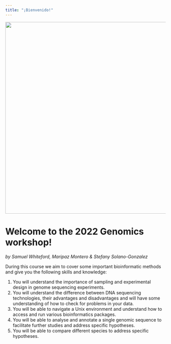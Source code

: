 ```yaml
---
title: "¡Bienvenido!"
---
```


![](Resources/map.gif){fig-align="center" width="600"}

# Welcome to the 2022 Genomics workshop!

*by Samuel Whiteford, Maripaz Montero & Stefany Solano-Gonzalez*

During this course we aim to cover some important bioinformatic methods and give you the following skills and knowledge:

1.  You will understand the importance of sampling and experimental design in genome sequencing experiments.
2.  You will understand the difference between DNA sequencing technologies, their advantages and disadvantages and will have some understanding of how to check for problems in your data.
3.  You will be able to navigate a Unix environment and understand how to access and run various bioinformatics packages.
4.  You will be able to analyse and annotate a single genomic sequence to facilitate further studies and address specific hypotheses.
5.  You will be able to compare different species to address specific hypotheses.
